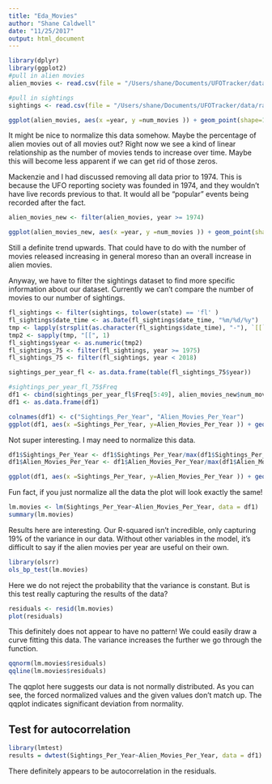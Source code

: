 ```yaml
---
title: "Eda_Movies"
author: "Shane Caldwell"
date: "11/25/2017"
output: html_document
---
```


```r
library(dplyr)
library(ggplot2)
#pull in alien movies
alien_movies <- read.csv(file = "/Users/shane/Documents/UFOTracker/data/raw/alien_movies_per_year.csv", header = TRUE)

#pull in sightings
sightings <- read.csv(file = "/Users/shane/Documents/UFOTracker/data/raw/ufo_sightings.csv", header = TRUE)

```

```r
ggplot(alien_movies, aes(x =year, y =num_movies )) + geom_point(shape=1)
```

It might be nice to normalize this data somehow. Maybe the percentage of alien movies out of all movies out? Right now we see a kind of linear relationship as the number of movies tends to increase over time. Maybe this will become less apparent if we can get rid of those zeros.

Mackenzie and I had discussed removing all data prior to 1974. This is because the UFO reporting society was founded in 1974, and they wouldn't have live records previous to that. It would all be "popular" events being recorded after the fact.


```r
alien_movies_new <- filter(alien_movies, year >= 1974)

ggplot(alien_movies_new, aes(x =year, y =num_movies )) + geom_point(shape=1)

```

Still a definite trend upwards. That could have to do with the number of movies released increasing in general moreso than an overall increase in alien movies. 

Anyway, we have to filter the sightings dataset to find more specific information about our dataset. Currently we can't compare the number of movies to our number of sightings. 

```r

fl_sightings <- filter(sightings, tolower(state) == 'fl' )
fl_sightings$date_time <- as.Date(fl_sightings$date_time, "%m/%d/%y")
tmp <- lapply(strsplit(as.character(fl_sightings$date_time), "-"), `[[`, 1)
tmp2 <- sapply(tmp, "[[", 1)
fl_sightings$year <- as.numeric(tmp2)
fl_sightings_75 <- filter(fl_sightings, year >= 1975)
fl_sightings_75 <- filter(fl_sightings, year < 2018)

sightings_per_year_fl <- as.data.frame(table(fl_sightings_75$year))

#sightings_per_year_fl_75$Freq
df1 <- cbind(sightings_per_year_fl$Freq[5:49], alien_movies_new$num_movies)
df1 <- as.data.frame(df1)

colnames(df1) <- c("Sightings_Per_Year", "Alien_Movies_Per_Year")
ggplot(df1, aes(x =Sightings_Per_Year, y=Alien_Movies_Per_Year )) + geom_point(shape=1)
```

Not super interesting. I may need to normalize this data. 

```r
df1$Sightings_Per_Year <- df1$Sightings_Per_Year/max(df1$Sightings_Per_Year)
df1$Alien_Movies_Per_Year <- df1$Alien_Movies_Per_Year/max(df1$Alien_Movies_Per_Year)

ggplot(df1, aes(x =Sightings_Per_Year, y=Alien_Movies_Per_Year )) + geom_point(shape=1)
```

Fun fact, if you just normalize all the data the plot will look exactly the same!

```r
lm.movies <- lm(Sightings_Per_Year~Alien_Movies_Per_Year, data = df1)
summary(lm.movies)
```
Results here are interesting. Our R-squared isn't incredible, only capturing 19% of the variance in our data. Without other variables in the model, it's difficult to say if the alien movies per year are useful on their own.

```r
library(olsrr)
ols_bp_test(lm.movies)
```
Here we do not reject the probability that the variance is constant. But is this test really capturing the results of the data?

```r
residuals <- resid(lm.movies)
plot(residuals)
```

This definitely does not appear to have no pattern! We could easily draw a curve fitting this data. The variance increases the further we go through the function.

```r
qqnorm(lm.movies$residuals)
qqline(lm.movies$residuals)
```

The qqplot here suggests our data is not normally distributed. As you can see, the forced normalized values and the given values don't match up. The qqplot indicates significant deviation from normality.

## Test for autocorrelation

```r
library(lmtest)
results = dwtest(Sightings_Per_Year~Alien_Movies_Per_Year, data = df1)
```

There definitely appears to be autocorrelation in the residuals. 